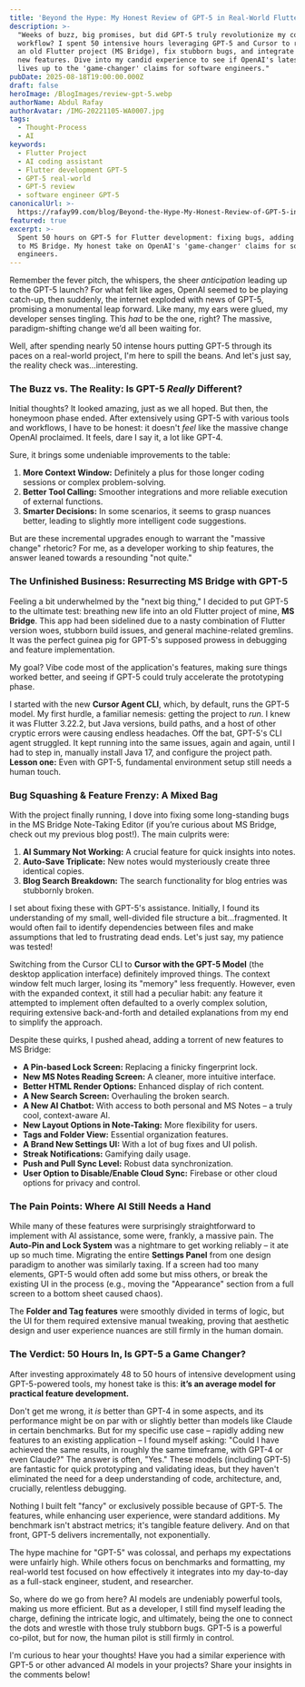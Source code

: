```yaml
---
title: 'Beyond the Hype: My Honest Review of GPT-5 in Real-World Flutter Development'
description: >-
  "Weeks of buzz, big promises, but did GPT-5 truly revolutionize my coding
  workflow? I spent 50 intensive hours leveraging GPT-5 and Cursor to resurrect
  an old Flutter project (MS Bridge), fix stubborn bugs, and integrate a host of
  new features. Dive into my candid experience to see if OpenAI's latest model
  lives up to the 'game-changer' claims for software engineers."
pubDate: 2025-08-18T19:00:00.000Z
draft: false
heroImage: /BlogImages/review-gpt-5.webp
authorName: Abdul Rafay
authorAvatar: /IMG-20221105-WA0007.jpg
tags:
  - Thought-Process
  - AI
keywords:
  - Flutter Project
  - AI coding assistant
  - Flutter development GPT-5
  - GPT-5 real-world
  - GPT-5 review
  - software engineer GPT-5
canonicalUrl: >-
  https://rafay99.com/blog/Beyond-the-Hype-My-Honest-Review-of-GPT-5-in-Real-World-Flutter-Development
featured: true
excerpt: >-
  Spent 50 hours on GPT-5 for Flutter development: fixing bugs, adding features
  to MS Bridge. My honest take on OpenAI's 'game-changer' claims for software
  engineers.
---
```

Remember the fever pitch, the whispers, the sheer *anticipation* leading up to the GPT-5 launch? For what felt like ages, OpenAI seemed to be playing catch-up, then suddenly, the internet exploded with news of GPT-5, promising a monumental leap forward. Like many, my ears were glued, my developer senses tingling. This *had* to be the one, right? The massive, paradigm-shifting change we’d all been waiting for.

Well, after spending nearly 50 intense hours putting GPT-5 through its paces on a real-world project, I'm here to spill the beans. And let's just say, the reality check was…interesting.

### The Buzz vs. The Reality: Is GPT-5 *Really* Different?

Initial thoughts? It looked amazing, just as we all hoped. But then, the honeymoon phase ended. After extensively using GPT-5 with various tools and workflows, I have to be honest: it doesn't *feel* like the massive change OpenAI proclaimed. It feels, dare I say it, a lot like GPT-4.

Sure, it brings some undeniable improvements to the table:

1. **More Context Window:** Definitely a plus for those longer coding sessions or complex problem-solving.
2. **Better Tool Calling:** Smoother integrations and more reliable execution of external functions.
3. **Smarter Decisions:** In some scenarios, it seems to grasp nuances better, leading to slightly more intelligent code suggestions.

But are these incremental upgrades enough to warrant the "massive change" rhetoric? For me, as a developer working to ship features, the answer leaned towards a resounding "not quite."

### The Unfinished Business: Resurrecting MS Bridge with GPT-5

Feeling a bit underwhelmed by the "next big thing," I decided to put GPT-5 to the ultimate test: breathing new life into an old Flutter project of mine, **MS Bridge**. This app had been sidelined due to a nasty combination of Flutter version woes, stubborn build issues, and general machine-related gremlins. It was the perfect guinea pig for GPT-5's supposed prowess in debugging and feature implementation.

My goal? Vibe code most of the application's features, making sure things worked better, and seeing if GPT-5 could truly accelerate the prototyping phase.

I started with the new **Cursor Agent CLI**, which, by default, runs the GPT-5 model. My first hurdle, a familiar nemesis: getting the project to *run*. I knew it was Flutter 3.22.2, but Java versions, build paths, and a host of other cryptic errors were causing endless headaches. Off the bat, GPT-5's CLI agent struggled. It kept running into the same issues, again and again, until I had to step in, manually install Java 17, and configure the project path. **Lesson one:** Even with GPT-5, fundamental environment setup still needs a human touch.

### Bug Squashing & Feature Frenzy: A Mixed Bag

With the project finally running, I dove into fixing some long-standing bugs in the MS Bridge Note-Taking Editor (if you’re curious about MS Bridge, check out my previous blog post!). The main culprits were:

1. **AI Summary Not Working:** A crucial feature for quick insights into notes.
2. **Auto-Save Triplicate:** New notes would mysteriously create three identical copies.
3. **Blog Search Breakdown:** The search functionality for blog entries was stubbornly broken.

I set about fixing these with GPT-5's assistance. Initially, I found its understanding of my small, well-divided file structure a bit...fragmented. It would often fail to identify dependencies between files and make assumptions that led to frustrating dead ends. Let's just say, my patience was tested!

Switching from the Cursor CLI to **Cursor with the GPT-5 Model** (the desktop application interface) definitely improved things. The context window felt much larger, losing its "memory" less frequently. However, even with the expanded context, it still had a peculiar habit: any feature it attempted to implement often defaulted to a overly complex solution, requiring extensive back-and-forth and detailed explanations from my end to simplify the approach.

Despite these quirks, I pushed ahead, adding a torrent of new features to MS Bridge:

* **A Pin-based Lock Screen:** Replacing a finicky fingerprint lock.
* **New MS Notes Reading Screen:** A cleaner, more intuitive interface.
* **Better HTML Render Options:** Enhanced display of rich content.
* **A New Search Screen:** Overhauling the broken search.
* **A New AI Chatbot:** With access to both personal and MS Notes – a truly cool, context-aware AI.
* **New Layout Options in Note-Taking:** More flexibility for users.
* **Tags and Folder View:** Essential organization features.
* **A Brand New Settings UI:** With a lot of bug fixes and UI polish.
* **Streak Notifications:** Gamifying daily usage.
* **Push and Pull Sync Level:** Robust data synchronization.
* **User Option to Disable/Enable Cloud Sync:** Firebase or other cloud options for privacy and control.

### The Pain Points: Where AI Still Needs a Hand

While many of these features were surprisingly straightforward to implement with AI assistance, some were, frankly, a massive pain. The **Auto-Pin and Lock System** was a nightmare to get working reliably – it ate up so much time. Migrating the entire **Settings Panel** from one design paradigm to another was similarly taxing. If a screen had too many elements, GPT-5 would often add some but miss others, or break the existing UI in the process (e.g., moving the "Appearance" section from a full screen to a bottom sheet caused chaos).

The **Folder and Tag features** were smoothly divided in terms of logic, but the UI for them required extensive manual tweaking, proving that aesthetic design and user experience nuances are still firmly in the human domain.

### The Verdict: 50 Hours In, Is GPT-5 a Game Changer?

After investing approximately 48 to 50 hours of intensive development using GPT-5-powered tools, my honest take is this: **it’s an average model for practical feature development.**

Don't get me wrong, it *is* better than GPT-4 in some aspects, and its performance might be on par with or slightly better than models like Claude in certain benchmarks. But for my specific use case – rapidly adding new features to an existing application – I found myself asking: "Could I have achieved the same results, in roughly the same timeframe, with GPT-4 or even Claude?" The answer is often, "Yes." These models (including GPT-5) are fantastic for quick prototyping and validating ideas, but they haven't eliminated the need for a deep understanding of code, architecture, and, crucially, relentless debugging.

Nothing I built felt "fancy" or exclusively possible because of GPT-5. The features, while enhancing user experience, were standard additions. My benchmark isn't abstract metrics; it's tangible feature delivery. And on that front, GPT-5 delivers incrementally, not exponentially.

The hype machine for "GPT-5" was colossal, and perhaps my expectations were unfairly high. While others focus on benchmarks and formatting, my real-world test focused on how effectively it integrates into my day-to-day as a full-stack engineer, student, and researcher.

So, where do we go from here? AI models are undeniably powerful tools, making us more efficient. But as a developer, I still find myself leading the charge, defining the intricate logic, and ultimately, being the one to connect the dots and wrestle with those truly stubborn bugs. GPT-5 is a powerful co-pilot, but for now, the human pilot is still firmly in control.

I'm curious to hear your thoughts! Have you had a similar experience with GPT-5 or other advanced AI models in your projects? Share your insights in the comments below!
